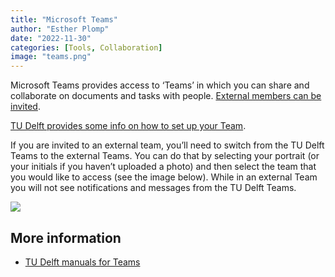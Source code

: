 ```yaml
---
title: "Microsoft Teams"
author: "Esther Plomp"
date: "2022-11-30"
categories: [Tools, Collaboration]
image: "teams.png"
---
```


Microsoft Teams provides access to 'Teams' in which you can share and collaborate on documents and tasks with people. [External members can be invited](https://support.microsoft.com/en-us/office/add-guests-to-a-team-in-teams-fccb4fa6-f864-4508-bdde-256e7384a14f).

[TU Delft provides some info on how to set up your Team](https://teaching-support.tudelft.nl/teams-setting-up-a-team/).

If you are invited to an external team, you'll need to switch from the TU Delft Teams to the external Teams. You can do that by selecting your portrait (or your initials if you haven't uploaded a photo) and then select the team that you would like to access (see the image below). While in an external Team you will not see notifications and messages from the TU Delft Teams.

![](images/paste-AE63544D.png){fig-alt="The menu of teams you'll see when you select your account/portrait. In Esther's case she is part of the University Amsterdan UMC and the Charité as a Guest." fig-align="center"}

## **More information**

-   [TU Delft manuals for Teams](https://www.tudelft.nl/ict-handleidingen/microsoft-teams)
